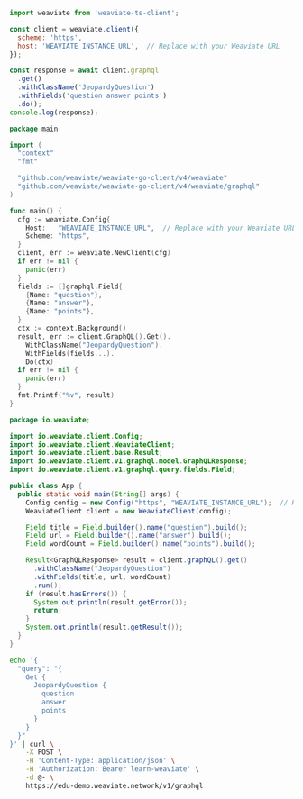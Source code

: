 

<Tabs groupId="languages">
<TabItem value="py" label="Python Client v4">
  <FilteredTextBlock
    text={PyCode}
    startMarker="START GraphQLGetSimple"
    endMarker="END GraphQLGetSimple"
    language="py"
  />
</TabItem>
<TabItem value="py3" label="Python Client v3">

<FilteredTextBlock
  text={PyCodeV3}
  startMarker="# ===== PYTHON EXAMPLE ====="
  endMarker="# ===== END PYTHON EXAMPLE ====="
  language="py"
/>

</TabItem>
<TabItem value="js" label="JavaScript/TypeScript">

```js
import weaviate from 'weaviate-ts-client';

const client = weaviate.client({
  scheme: 'https',
  host: 'WEAVIATE_INSTANCE_URL',  // Replace with your Weaviate URL
});

const response = await client.graphql
  .get()
  .withClassName('JeopardyQuestion')
  .withFields('question answer points')
  .do();
console.log(response);
```

</TabItem>
<TabItem value="go" label="Go">

```go
package main

import (
  "context"
  "fmt"

  "github.com/weaviate/weaviate-go-client/v4/weaviate"
  "github.com/weaviate/weaviate-go-client/v4/weaviate/graphql"
)

func main() {
  cfg := weaviate.Config{
    Host:   "WEAVIATE_INSTANCE_URL",  // Replace with your Weaviate URL
    Scheme: "https",
  }
  client, err := weaviate.NewClient(cfg)
  if err != nil {
    panic(err)
  }
  fields := []graphql.Field{
    {Name: "question"},
    {Name: "answer"},
    {Name: "points"},
  }
  ctx := context.Background()
  result, err := client.GraphQL().Get().
    WithClassName("JeopardyQuestion").
    WithFields(fields...).
    Do(ctx)
  if err != nil {
    panic(err)
  }
  fmt.Printf("%v", result)
}
```

</TabItem>
<TabItem value="java" label="Java">

```java
package io.weaviate;

import io.weaviate.client.Config;
import io.weaviate.client.WeaviateClient;
import io.weaviate.client.base.Result;
import io.weaviate.client.v1.graphql.model.GraphQLResponse;
import io.weaviate.client.v1.graphql.query.fields.Field;

public class App {
  public static void main(String[] args) {
    Config config = new Config("https", "WEAVIATE_INSTANCE_URL");  // Replace with your Weaviate URL
    WeaviateClient client = new WeaviateClient(config);

    Field title = Field.builder().name("question").build();
    Field url = Field.builder().name("answer").build();
    Field wordCount = Field.builder().name("points").build();

    Result<GraphQLResponse> result = client.graphQL().get()
      .withClassName("JeopardyQuestion")
      .withFields(title, url, wordCount)
      .run();
    if (result.hasErrors()) {
      System.out.println(result.getError());
      return;
    }
    System.out.println(result.getResult());
  }
}
```

</TabItem>
<TabItem value="curl" label="Curl">

```bash
echo '{
  "query": "{
    Get {
      JeopardyQuestion {
        question
        answer
        points
      }
    }
  }"
}' | curl \
    -X POST \
    -H 'Content-Type: application/json' \
    -H 'Authorization: Bearer learn-weaviate' \
    -d @- \
    https://edu-demo.weaviate.network/v1/graphql
```

</TabItem>
<TabItem value="graphql" label="GraphQL">

<FilteredTextBlock
  text={PyCodeV3}
  startMarker="# ===== GRAPHQL EXAMPLE ====="
  endMarker="# ===== END GRAPHQL EXAMPLE ====="
  language="py"
/>

</TabItem>
</Tabs>
